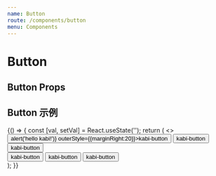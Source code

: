 ```yaml
---
name: Button
route: /components/button
menu: Components
---
```



# Button

## Button Props

<Props of={Button} />

## Button 示例
<Playground>
    {() => {
        const [val, setVal] = React.useState('');
        return (
            <>
            <div style={{ padding: 20, display: 'flex', flexWrap: 'wrap',alignItems:'center'}}>
                <Button size="middle" type="primary" onClick={()=>alert('hello kabi!')}
                outerStyle={{marginRight:20}}>kabi-button</Button>
                <Button size="middle" type="danger" outerStyle={{marginRight:20}}>kabi-button</Button>
                <Button size="middle" type="warn" outerStyle={{marginRight:20}}>kabi-button</Button>
            </div>
            <div style={{ padding: 20, display: 'flex', flexWrap: 'wrap',alignItems:'center'}}>
                <Button size="small" outerStyle={{marginRight:20}}>kabi-button</Button>
                <Button size="middle" outerStyle={{marginRight:20}}>kabi-button</Button>
                <Button size="large" outerStyle={{marginRight:20}}>kabi-button</Button>
            </div>
            </>
        );
    }}
</Playground>